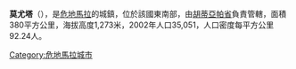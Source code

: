 {{coord|14|02|N|90|05|W|region:GT_type:city|display=title}}

'''莫尤塔'''（{{lang-es|Moyuta}}），是[[危地馬拉|危地馬拉]]的城鎮，位於該國東南部，由[[胡蒂亞帕省|胡蒂亞帕省]]負責管轄，面積380平方公里，海拔高度1,273米，2002年人口35,051，人口密度每平方公里92.24人。

{{Guatemala-geo-stub}}
[[Category:危地馬拉城市|Category:危地馬拉城市]]